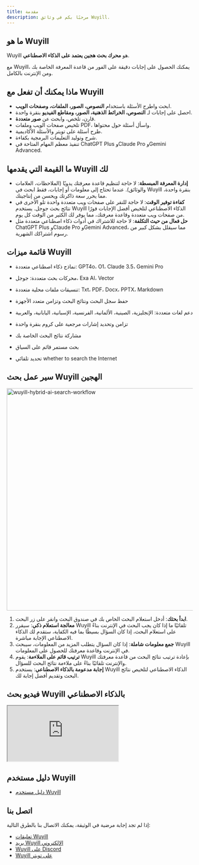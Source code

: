 ```yaml
---
title: مقدمة
description: مرحبًا بكم في وثائق Wuyill.
---
```


## ما هو Wuyill

Wuyill هو <b>محرك بحث هجين يعتمد على الذكاء الاصطناعي</b>.

مع Wuyill، يمكنك الحصول على إجابات دقيقة على الفور من قاعدة المعرفة الخاصة بك ومن الإنترنت بالكامل.

## ماذا يمكنك أن تفعل مع Wuyill

-   ابحث واطرح الأسئلة باستخدام **النصوص، الصور، الملفات، وصفحات الويب**.
-   احصل على إجابات لـ **النصوص، الخرائط الذهنية، الصور، ومقاطع الفيديو** بنقرة واحدة.
-   قارن، تلخص، وابحث عن **صور متعددة**.
-   تلخيص صفحات الويب وملفات PDF، واسأل أسئلة حول محتواها.
-   طرح أسئلة على تويتر والأسئلة الأكاديمية.
-   شرح وتوليد التعليمات البرمجية بكفاءة.
-   تنفيذ معظم المهام المتاحة في ChatGPT Plus وClaude Pro وGemini Advanced.

## ما القيمة التي يقدمها Wuyill لك

-   **إدارة المعرفة المبسطة**: لا حاجة لتنظيم قاعدة معرفتك يدويًا (الملاحظات، العلامات والوثائق). عندما تحتاج إلى معلومات أو إجابات، فقط ابحث في Wuyill بنقرة واحدة، مما يحرر سعة ذاكرتك ويحسن من إنتاجيتك.
-   **كفاءة توفير الوقت**: لا حاجة للنقر على صفحات ويب متعددة واحدة تلو الأخرى في نتائج بحث جوجل. يستخدم Wuyill الذكاء الاصطناعي لتلخيص أفضل الإجابات فورًا من صفحات ويب متعددة وقاعدة معرفتك، مما يوفر لك الكثير من الوقت كل يوم.
-   **حل فعال من حيث التكلفة**: لا حاجة للاشتراك في أدوات ذكاء اصطناعي متعددة مثل ChatGPT Plus وClaude Pro وGemini Advanced، مما سيقلل بشكل كبير من رسوم اشتراكك الشهرية.

## قائمة ميزات Wuyill

-   نماذج ذكاء اصطناعي متعددة: GPT4o، O1، Claude 3.5، Gemini Pro

-   محركات بحث متعددة: جوجل، Exa AI، Vector

-   تنسيقات ملفات محلية متعددة: Txt، PDF، Docx، PPTX، Markdown

-   حفظ سجل البحث ونتائج البحث وتزامن متعدد الأجهزة

-   دعم لغات متعددة: الإنجليزية، الصينية، الألمانية، الفرنسية، الإسبانية، اليابانية، والعربية

-   تزامن وتحديد إشارات مرجعية على كروم بنقرة واحدة

-   مشاركة نتائج البحث الخاصة بك

-   بحث مستمر قائم على السياق

-   تحديد تلقائي whether to search the Internet

## سير عمل بحث Wuyill الهجين

<Image
    className="mt-4 overflow-hidden rounded-lg border"
    width="800"
    height="600"
    src="/wuyill-hybrid-ai-search.webp"
    alt="wuyill-hybrid-ai-search-workflow"
/>

1.  **ابدأ بحثك**: أدخل استعلام البحث الخاص بك في صندوق البحث وانقر على زر البحث.
2.  **معالجة استعلام ذكي**: سيقرر Wuyill تلقائيًا ما إذا كان يجب البحث في الإنترنت بناءً على استعلام البحث، إذا كان السؤال بسيطًا بما فيه الكفاية، ستقدم لك الذكاء الاصطناعي الإجابة مباشرة.
3.  **جمع معلومات شاملة**: إذا كان السؤال يتطلب المزيد من المعلومات، سيبحث Wuyill في الإنترنت وقاعدة معرفتك للحصول على المعلومات.
4.  **ترتيب قائم على الملاءمة**: يقوم Wuyill بإعادة ترتيب نتائج البحث من قاعدة معرفتك والإنترنت تلقائيًا بناءً على ملاءمة نتائج البحث للسؤال.
5.  **إجابة مدعومة بالذكاء الاصطناعي**: يستخدم Wuyill الذكاء الاصطناعي لتلخيص نتائج البحث وتقديم أفضل إجابة لك.

## فيديو بحث Wuyill بالذكاء الاصطناعي

<iframe
    className="mt-6 aspect-video w-full"
    src="https://www.youtube.com/embed/So_4pb3ynVk"
    title="Wuyill: Hybrid AI Search Engine"
    allow="accelerometer; autoplay; clipboard-write; encrypted-media; gyroscope; picture-in-picture; web-share; fullscreen"
    referrerPolicy="strict-origin-when-cross-origin"
    allowFullScreen
></iframe>

## دليل مستخدم Wuyill

-   [دليل مستخدم Wuyill](/docs/wuyill-user-guide)

## اتصل بنا

إذا لم تجد إجابة مرضية في الوثيقة، يمكنك الاتصال بنا بالطرق التالية:

-   [تعليقات Wuyill](https://feedback.wuyill.com/)
-   [بريد Wuyill الإلكتروني](mailto:support@memfrre.me)
-   [Wuyill على Discord](https://discord.com/invite/7QqyMSTaRq)
-   [Wuyill على تويتر](https://x.com/ahaapple2023)
